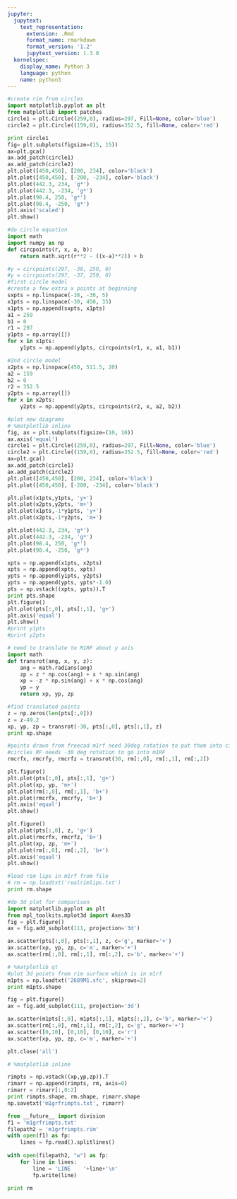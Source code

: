 ```yaml
---
jupyter:
  jupytext:
    text_representation:
      extension: .Rmd
      format_name: rmarkdown
      format_version: '1.2'
      jupytext_version: 1.3.0
  kernelspec:
    display_name: Python 3
    language: python
    name: python3
---
```


```python
#create rim from circles
import matplotlib.pyplot as plt
from matplotlib import patches
circle1 = plt.Circle((259,0), radius=297, Fill=None, color='blue')
circle2 = plt.Circle((159,0), radius=352.5, fill=None, color='red')

print circle1
fig= plt.subplots(figsize=(15, 15))
ax=plt.gca()
ax.add_patch(circle1)
ax.add_patch(circle2)
plt.plot([450,450], [200, 234], color='black')
plt.plot([450,450], [-200, -234], color='black')
plt.plot(442.3, 234, 'g*')
plt.plot(442.3, -234, 'g*')
plt.plot(98.4, 250, 'g*')
plt.plot(98.4, -250, 'g*')
plt.axis('scaled')
plt.show()
```

```python
#do circle equation
import math
import numpy as np
def circpoints(r, x, a, b):
    return math.sqrt(r**2 - ((x-a)**2)) + b

#y = circpoints(297, -38, 259, 0)
#y = circpoints(297, -37, 259, 0)
#first circle model
#create a few extra x points at beginning
sxpts = np.linspace(-38, -30, 5)
x1pts = np.linspace(-30, 450, 35)
x1pts = np.append(sxpts, x1pts)
a1 = 259
b1 = 0
r1 = 297
y1pts = np.array([])
for x in x1pts:
    y1pts = np.append(y1pts, circpoints(r1, x, a1, b1))

#2nd circle model
x2pts = np.linspace(450, 511.5, 20)
a2 = 159
b2 = 0
r2 = 352.5
y2pts = np.array([])
for x in x2pts:
    y2pts = np.append(y2pts, circpoints(r2, x, a2, b2))
```

```python
#plot new diagrams
# %matplotlib inline
fig, ax = plt.subplots(figsize=(10, 10))
ax.axis('equal')
circle1 = plt.Circle((259,0), radius=297, Fill=None, color='blue')
circle2 = plt.Circle((159,0), radius=352.5, fill=None, color='red')
ax=plt.gca()
ax.add_patch(circle1)
ax.add_patch(circle2)
plt.plot([450,450], [200, 234], color='black')
plt.plot([450,450], [-200, -234], color='black')

plt.plot(x1pts,y1pts, 'y+')
plt.plot(x2pts,y2pts, 'm+')
plt.plot(x1pts,-1*y1pts, 'y+')
plt.plot(x2pts,-1*y2pts, 'm+')

plt.plot(442.3, 234, 'g*')
plt.plot(442.3, -234, 'g*')
plt.plot(98.4, 250, 'g*')
plt.plot(98.4, -250, 'g*')
```

```python
xpts = np.append(x1pts, x2pts)
xpts = np.append(xpts, xpts)
ypts = np.append(y1pts, y2pts)
ypts = np.append(ypts, ypts*-1.0)
pts = np.vstack((xpts, ypts)).T
print pts.shape
plt.figure()
plt.plot(pts[:,0], pts[:,1], 'g+')
plt.axis('equal')
plt.show()
#print y1pts
#print y2pts
```

```python
# need to translate to M1RF about y axis
import math
def transrot(ang, x, y, z):
    ang = math.radians(ang)
    zp = z * np.cos(ang) + x * np.sin(ang)
    xp = -z * np.sin(ang) + x * np.cos(ang)
    yp = y
    return xp, yp, zp

#find translated points
z = np.zeros(len(pts[:,0]))
z = z-49.2
xp, yp, zp = transrot(-30, pts[:,0], pts[:,1], z)
print xp.shape

#points drawn from freecad m1rf need 30deg rotation to put them into circles RF
#circles RF needs -30 deg rotation to go into m1RF
rmcrfx, rmcrfy, rmcrfz = transrot(30, rm[:,0], rm[:,1], rm[:,2])

plt.figure()
plt.plot(pts[:,0], pts[:,1], 'g+')
plt.plot(xp, yp, 'm+')
plt.plot(rm[:,0], rm[:,1], 'b+')
plt.plot(rmcrfx, rmcrfy, 'b+')
plt.axis('equal')
plt.show()

plt.figure()
plt.plot(pts[:,0], z, 'g+')
plt.plot(rmcrfx, rmcrfz, 'b+')
plt.plot(xp, zp, 'm+')
plt.plot(rm[:,0], rm[:,2], 'b+')
plt.axis('equal')
plt.show()
```

```python
#load rim lips in m1rf from file
# rm = np.loadtxt('realrimlips.txt')
print rm.shape

#do 3d plot for comparison
import matplotlib.pyplot as plt
from mpl_toolkits.mplot3d import Axes3D
fig = plt.figure()
ax = fig.add_subplot(111, projection='3d')

ax.scatter(pts[:,0], pts[:,1], z, c='g', marker='+')
ax.scatter(xp, yp, zp, c='m', marker='+')
ax.scatter(rm[:,0], rm[:,1], rm[:,2], c='b', marker='+')
```

```python
# %matplotlib qt
#plot 3d points from rim surface which is in m1rf
m1pts = np.loadtxt('2689M1.sfc', skiprows=2)
print m1pts.shape

fig = plt.figure()
ax = fig.add_subplot(111, projection='3d')

ax.scatter(m1pts[:,0], m1pts[:,1], m1pts[:,2], c='b', marker='+')
ax.scatter(rm[:,0], rm[:,1], rm[:,2], c='g', marker='+')
ax.scatter([0,10], [0,10], [0,10], c='r')
ax.scatter(xp, yp, zp, c='m', marker='+')
```

```python
plt.close('all')
```

```python
# %matplotlib inline
```

```python
rimpts = np.vstack((xp,yp,zp)).T
rimarr = np.append(rimpts, rm, axis=0)
rimarr = rimarr[:,0:2]
print rimpts.shape, rm.shape, rimarr.shape
np.savetxt('m1grfrimpts.txt', rimarr)
```

```python
from __future__ import division
f1 = 'm1grfrimpts.txt'
filepath2 = 'm1grfrimpts.rim'
with open(f1) as fp:
    lines = fp.read().splitlines()
    
with open(filepath2, "w") as fp:
    for line in lines:
        line = 'LINE    '+line+'\n'
        fp.write(line)
```

```python
print rm
```

```python

```

